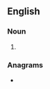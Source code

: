==English==

===Noun===
{{head|en|noun plural form}}

# {{plural of|retrial|lang=en}}

===Anagrams===
* {{l|en|trailers}}